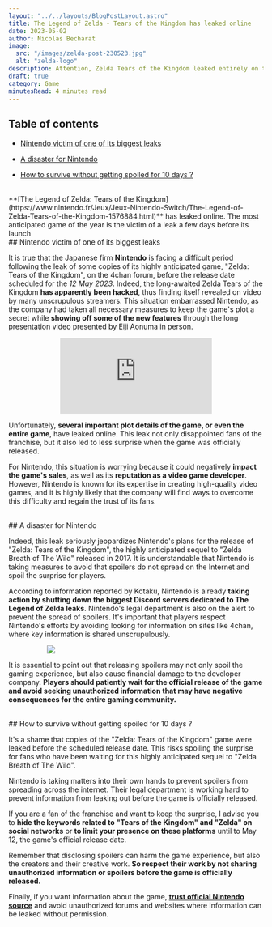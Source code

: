 ```yaml
---
layout: "../../layouts/BlogPostLayout.astro"
title: The Legend of Zelda - Tears of the Kingdom has leaked online  
date: 2023-05-02
author: Nicolas Becharat
image:
  src: "/images/zelda-post-230523.jpg"
  alt: "zelda-logo"
description: Attention, Zelda Tears of the Kingdom leaked entirely on the web
draft: true
category: Game
minutesRead: 4 minutes read
---
```


## Table of contents

*   [Nintendo victim of one of its biggest leaks](#Nintendo-victim-of-one-of-its-biggest-leaks)

*   [A disaster for Nintendo](#A-disaster-for-Nintendo)

*   [How to survive without getting spoiled for 10 days ?](#How-to-survive-without-getting-spoiled-for-10-days-?)


<br/>
**[The Legend of Zelda: Tears of the Kingdom](https://www.nintendo.fr/Jeux/Jeux-Nintendo-Switch/The-Legend-of-Zelda-Tears-of-the-Kingdom-1576884.html)** has leaked online. The most anticipated game of the year is the victim of a leak a few days before its launch


<br/>
## Nintendo victim of one of its biggest leaks

It is true that the Japanese firm **Nintendo** is facing a difficult period following the leak of some copies of its highly anticipated game, "Zelda: Tears of the Kingdom", on the 4chan forum, before the release date scheduled for the _12 May 2023_. Indeed, the long-awaited Zelda Tears of the Kingdom **has apparently been hacked**, thus finding itself revealed on video by many unscrupulous streamers. This situation embarrassed Nintendo, as the company had taken all necessary measures to keep the game's plot a secret while **showing off some of the new features** through the long presentation video presented by Eiji Aonuma in person.

<iframe src="https://www.youtube.com/embed/fYZuiFDQwQw" title="The Legend of Zelda: Tears of the Kingdom – Official Trailer #2" frameborder="0" allow="accelerometer; autoplay; clipboard-write; encrypted-media; gyroscope; picture-in-picture; web-share" allowfullscreen style="max-width: 50vh; height: auto; display: block; margin: 0 auto"></iframe>

Unfortunately, **several important plot details of the game, or even the entire game**, have leaked online. This leak not only disappointed fans of the franchise, but it also led to less surprise when the game was officially released.

For Nintendo, this situation is worrying because it could negatively **impact the game's sales**, as well as its **reputation as a video game developer**. However, Nintendo is known for its expertise in creating high-quality video games, and it is highly likely that the company will find ways to overcome this difficulty and regain the trust of its fans.

<br/>
## A disaster for Nintendo

Indeed, this leak seriously jeopardizes Nintendo's plans for the release of "Zelda: Tears of the Kingdom", the highly anticipated sequel to "Zelda Breath of The Wild" released in 2017. It is understandable that Nintendo is taking measures to avoid that spoilers do not spread on the Internet and spoil the surprise for players.

According to information reported by Kotaku, Nintendo is already **taking action by shutting down the biggest Discord servers dedicated to The Legend of Zelda leaks**. Nintendo's legal department is also on the alert to prevent the spread of spoilers. It's important that players respect Nintendo's efforts by avoiding looking for information on sites like 4chan, where key information is shared unscrupulously.

<img src = "https://i.redd.it/7qpin6du2gxa1.jpg" style="max-width: 70%; height: auto; display: block; margin: 0 auto"/>

It is essential to point out that releasing spoilers may not only spoil the gaming experience, but also cause financial damage to the developer company. **Players should patiently wait for the official release of the game and avoid seeking unauthorized information that may have negative consequences for the entire gaming community.**

<br/>
## How to survive without getting spoiled for 10 days ?

It's a shame that copies of the "Zelda: Tears of the Kingdom" game were leaked before the scheduled release date. This risks spoiling the surprise for fans who have been waiting for this highly anticipated sequel to "Zelda Breath of The Wild".

Nintendo is taking matters into their own hands to prevent spoilers from spreading across the internet. Their legal department is working hard to prevent information from leaking out before the game is officially released.

If you are a fan of the franchise and want to keep the surprise, I advise you to **hide the keywords related to "Tears of the Kingdom" and "Zelda" on social networks** or **to limit your presence on these platforms** until to May 12, the game's official release date.

Remember that disclosing spoilers can harm the game experience, but also the creators and their creative work. **So respect their work by not sharing unauthorized information or spoilers before the game is officially released.** 

Finally, if you want information about the game, **[trust official Nintendo source](https://www.nintendo.fr/News/News-et-nouveautes-11145.html)** and avoid unauthorized forums and websites where information can be leaked without permission.




